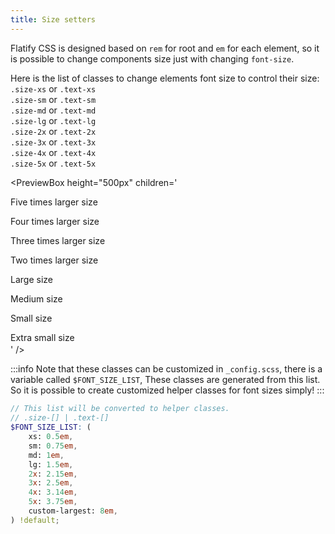 ```yaml
---
title: Size setters
---
```



Flatify CSS is designed based on `rem` for root and `em` for each element,
so it is possible to change components size just with changing `font-size`.

Here is the list of classes to change elements font size to control their size:  
`.size-xs` or `.text-xs`  
`.size-sm` or `.text-sm`  
`.size-md` or `.text-md`  
`.size-lg` or `.text-lg`  
`.size-2x` or `.text-2x`  
`.size-3x` or `.text-3x`  
`.size-4x` or `.text-4x`  
`.size-5x` or `.text-5x`

<PreviewBox
	height="500px"
	children='
<!DOCTYPE html>
<html lang="en">
	<head>
		<meta charset="UTF-8" />
		<meta http-equiv="X-UA-Compatible" content="IE=edge" />
		<meta name="viewport" content="width=device-width, initial-scale=1.0" />
		<link rel="stylesheet" href="https://raw.githack.com/amir2mi/FlatifyCSS/master/dist/css/flatify-min.css" />
		<title>size setters</title>
	</head>
	<body>
        <div>
			<p style="margin-bottom: 0.2em" class="size-5x">Five times larger size</p>
			<p style="margin-bottom: 0.2em" class="size-4x">Four times larger size</p>
			<p style="margin-bottom: 0.2em" class="size-3x">Three times larger size</p>
			<p style="margin-bottom: 0.2em" class="size-2x">Two times larger size</p>
			<p style="margin-bottom: 0.2em" class="size-lg">Large size</p>
			<p style="margin-bottom: 0.2em" class="size-md">Medium size</p>
			<p style="margin-bottom: 0.2em" class="size-sm">Small size</p>
			<p style="margin-bottom: 0.2em" class="size-xs">Extra small size</p>
		</div>
	</body>
</html>
'
/>

:::info
Note that these classes can be customized in `_config.scss`,
there is a variable called `$FONT_SIZE_LIST`,
These classes are generated from this list.
So it is possible to create customized helper classes for font sizes simply!
:::

```scss {12} title="_config.scss"
// This list will be converted to helper classes.
// .size-[] | .text-[]
$FONT_SIZE_LIST: (
	xs: 0.5em,
	sm: 0.75em,
	md: 1em,
	lg: 1.5em,
	2x: 2.15em,
	3x: 2.5em,
	4x: 3.14em,
	5x: 3.75em,
	custom-largest: 8em,
) !default;
```
